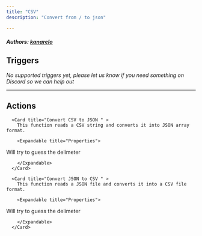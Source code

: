 ```yaml
---
title: "CSV"
description: "Convert from / to json"

---
```


##### Authors: [kanarelo](https://github.com/kanarelo)


## Triggers

*No supported triggers yet, please let us know if you need something on Discord so we can help out* 


---

## Actions


      <Card title="Convert CSV to JSON " >
        This function reads a CSV string and converts it into JSON array format.

        <Expandable title="Properties">
          
<ResponseField name="CSV Text" required type="Long_text">

</ResponseField>
            
<ResponseField name="CSV contains headers" required type="Checkbox">

</ResponseField>
            
<ResponseField name="Delimeter Type" required type="Static_dropdown">
Will try to guess the delimeter
</ResponseField>
              
        </Expandable>
      </Card>
  
      <Card title="Convert JSON to CSV " >
        This function reads a JSON file and converts it into a CSV file format.

        <Expandable title="Properties">
          
<ResponseField name="CSV JSON" required type="Json">

</ResponseField>
            
<ResponseField name="CSV contains headers" required type="Checkbox">

</ResponseField>
            
<ResponseField name="Delimeter Type" required type="Static_dropdown">
Will try to guess the delimeter
</ResponseField>
              
        </Expandable>
      </Card>
  
